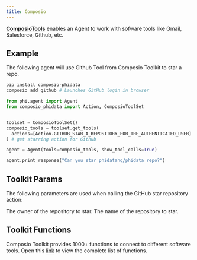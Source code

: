 ```yaml
---
title: Composio
---
```


[**ComposioTools**](https://docs.composio.dev/framework/phidata) enables an Agent to work with sofware tools like Gmail, Salesforce, Github, etc.

## Example

The following agent will use Github Tool from Composio Toolkit to star a repo.

```bash Run the following commands to setup the agent
pip install composio-phidata
composio add github # Launches GitHub login in browser
```

```python cookbook/tools/composio_tools.py
from phi.agent import Agent
from composio_phidata import Action, ComposioToolSet


toolset = ComposioToolSet()
composio_tools = toolset.get_tools(
  actions=[Action.GITHUB_STAR_A_REPOSITORY_FOR_THE_AUTHENTICATED_USER]
) # get starring action for Github

agent = Agent(tools=composio_tools, show_tool_calls=True)

agent.print_response("Can you star phidatahq/phidata repo?")
```

## Toolkit Params

The following parameters are used when calling the GitHub star repository action:

<ResponseField name="owner" type="str">
  The owner of the repository to star.
</ResponseField>
<ResponseField name="repo" type="str">
  The name of the repository to star.
</ResponseField>

## Toolkit Functions

Composio Toolkit provides 1000+ functions to connect to different software tools.
Open this [link](https://composio.dev/tools) to view the complete list of functions.
